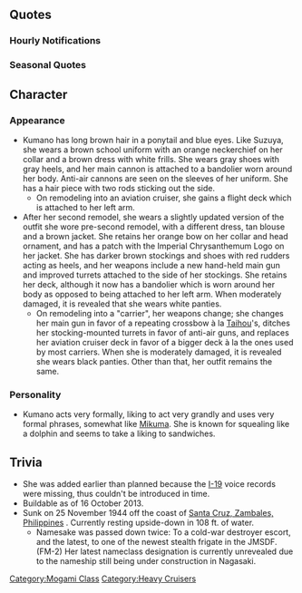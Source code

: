 {{ShipPageHeader}}

==Quotes==
{{ShipQuotes
|Introduction = ごきげんよう。わたくしが重巡熊野ですわ
|Introduction/En = Good day to you. I am the heavy cruiser Kumano.
|Introduction/Note = She's totally ojousama-ish

|Introduction/Kai Ni = 航空巡洋艦熊野、推参いたします！
|Introduction/Kai Ni/En =Aviation cruiser Kumano, heading forth! 

|Introduction/Carrier Kai Ni = 承りましてよ。航空母艦熊野、参りますわ！
|Introduction/Carrier Kai Ni/En =Understood. Aircraft carrier Kumano, Move out! 

|Library = 神戸生まれのお洒落な重巡といえば、わたくし、熊野ですね。<br>マレー、ミッドウェー、ソロモン、マリアナと主要な名所、いえ激戦地に参上いたしましたのよ。<br>最期は日本に帰りたかったけれど……。
|Library/En = The stylish Kobe-born heavy cruiser, why, it can only be myself, Kumano.<br>At the famous Malaya, Midway, Solomon and Marianas hard-fought battles, I, of course, participated.<br>I did want to return to Japan at the end however...
|Library/Note = The Kumano was heavily damaged in every battle she was in, and was finally sunk at Santa Cruz by US bombers.

|Secretary 1 = あら提督、熊野になにか御用？
|Secretary 1/En = My, Admiral, do you have something for me to do?

|Secretary 2 = 今頃ご出勤？　のろまなのねえ…
|Secretary 2/En = Oh, is it time for work? Aren't you the lazy one...

|Secretary 3 = この熊野に気安く触るなんて、提督もなにか勘違いされているのではなくって？
|Secretary 3/En = Touching me so freely, aren't you mistaken about something, Admiral?

|Idle = ん…んぅぅ……ふぁぁ…私、ちょっと眠くなってきましたわ…
|Idle/En = N… n ~u~u…… fu ~a~a… I'm feeling a bit sleepy...

|Secretary Married = 提督。ま、まぁ…よ、よくやってるじゃない。褒めてあげてもいいのよ。
|Secretary Married/En = Admiral. W-well... You appear to be doing quite well? I just might praise you, you know.

|Wedding = 提督のお部屋って、とてもいい趣味をしていらっしゃるのね。わたくし、嫌いではなくってよ？　まぁ、そんなに頼むのなら、ずーっといてもいいのよ？　えぇ、あなたがそれほど望むのならば…
|Wedding/En = The Admiral's room, it has such a pleasant feel to it, yes?  I do not dislike it.  At any rate, if you make such a request, it will be fine to stay, no? Yes, if it is your desire…

|Looking At Scores = 提督に軍令部よりお叱りのご連絡ですわ。
|Looking At Scores/En = There's a scolding letter from the Naval Central Staff for you, Admiral.

|Joining A Fleet = 承りましてよ。
|Joining A Fleet/En = Understood.

|Joining A Fleet/Kai Ni = 承りましてよ。改鈴谷型航空巡洋艦熊野、抜錨しますわ。
|Joining A Fleet/Kai Ni/En =Understood. Modified Suzuya class Aviation Cruiser Kumano, setting off. 

|Joining A Fleet/Carrier Kai Ni = 承りましてよ。航空母艦熊野、参りますわ。
|Joining A Fleet/Carrier Kai Ni/En =Understood. Aircraft Carrier Kumano, Move out. 

|Equipment 1 = 貰ってあげてもいいけど…
|Equipment 1/En = I'll receive it, but...

|Equipment 2 = あまり下品な兵装は嫌よ？
|Equipment 2/En = I don't really like low-quality arms.

|Equipment 3 = よろしくてよ。
|Equipment 3/En = My thanks.

|Equipment 3/Kai Ni = あらー、よろしくてよ。
|Equipment 3/Kai Ni/En =Oh, my thanks. 

|Supply = なんかもう、いっぱいですわ。
|Supply/En = Somehow, I'm already satisfied.

|Docking Minor = まぁ、お風呂は嫌いではないけれど…
|Docking Minor/En = Well, I don't really hate taking a bath...

|Docking Major = 全身エステ、フルコースでお願いするわ。
|Docking Major/En = I'll partake of the full-body aesthetic course, please.

|Docking Major/Kai Ni = 全身エステ、最上級コースでお願いいたします。
|Docking Major/Kai Ni/En =I'll partake of the superlative full-body aesthetic course, please. 

|Docking Complete = 修復が終わりましてよ。
|Docking Complete/En = The repair is complete.

|Construction = あら、また新しい子を雇ったの？良いけれど…
|Construction/En = Oh my, you hired another new girl? That's fine, I guess...

|Returning From Sortie = 艦隊が帰投いたしましたわ。
|Returning From Sortie/En = The fleet has returned.

|Starting A Sortie = 重巡熊野、推参致します。
|Starting A Sortie/En = Heavy cruiser Kumano, now intruding!

|Battle Start = 一捻りで黙らせてやりますわ。
|Battle Start/En = These pushovers will be silenced.

|Battle Start/Carrier Kai Ni = 熊野攻撃隊、発艦、お始めなさい！
|Battle Start/Carrier Kai Ni/En =Kumano Air group, launch and go forward! 

|Air Battle/Kai = とぉぉ↑おう↓！！
|Air Battle/Kai/En = Wooooo↑ooooah↓!
|Air Battle/Note = A strange battle cry that sounds eerily similar to a dolphin.

|Attack = ひゃあー！
|Attack/En = Yeeehaaaaah!

|Attack/Carrier Kai Ni = 見つけまわしたわ。熊野航空隊、全機、突撃ですわ！とぉぉ↑おう↓お↑う↓お↑！
|Attack/Carrier Kai Ni/En =I found it. All Kumano Aircraft attack! Woooooooah! 

|Night Battle = 夜戦？どこかの馬鹿が好きでしたわね。
|Night Battle/En = Night battle? There was a certain idiot who loved them.
|Night Battle/Note = She's talking about [[Sendai]].

|Night Attack = とぉぉ↑おう↓！！
|Night Attack/En = Wooooo↑ooooah↓!

|MVP = MVP、それは今どきのレディの嗜みの一つでもありますわ。ありがたく頂戴いたします。
|MVP/En = MVP, that is but one of the things that today's ladies can accomplish. I will humbly accept your thanks.

|MVP/Kai Ni = MVP、それは、改装された真のレディの嗜みでもありますわ。ありがたく頂きますわ。
|MVP/Kai Ni/En =MVP, that is one of the things that remodeled true ladies can accomplish. I will humby accept your thanks. 

|Minor Damage 1 = 服が汚れたじゃなぁい！
|Minor Damage 1/En = You got my clothes dirty!

|Minor Damage 2 = きゃぁっ！な、何をするんですの？！
|Minor Damage 2/En = Kya! W-what are you doing?!

|Minor Damage 2/Kai Ni = きゃぁっ！せっかくの服が汚れたじゃない！
|Minor Damage 2/Kai Ni/En =Kya! My precious clothes got soiled! 

|Minor Damage 2/Carrier Kai Ni = とぉあやぁやぁやぁあっ！？せっかくの服が汚れたじゃない！
|Minor Damage 2/Carrier Kai Ni/En =Wooo...yaaah! My precious clothes got soiled! 

|Major Damage = 私にこのような格好をさせるとは…あ、ありえませんわぁ！
|Major Damage/En = For me to get in this state... I can't believe it.

|Major Damage/Kai Ni = この航空甲板、汚さないで頂きたいですわ。
|Major Damage/Kai Ni/En =Don't injure my flight deck. 

|Major Damage/Carrier Kai Ni = この飛行甲板、汚さないで頂きたいですわ。
|Major Damage/Carrier Kai Ni/En =Don't injure my flight deck. 

|Sunk = こんな所で沈むなんて…故郷の神戸で、可愛い服を着て、神戸牛を食べたかった…ですわ
|Sunk/En = To sink in such a place... I wanted to to wear cute clothes and eat Kobe beef... in my birthplace of Kobe...
}}

===Hourly Notifications===
{{Shiphourly
| 00JP = 深夜0時ですわ。
| 00EN = It is 12 midnight.
| 00Note = 
| 01JP = 1時よ？お肌に悪いわ。熊野の美貌に対する挑戦なの？
| 01EN = 1 o'clock? My skin will get bad. Do you intend to pose a challenge to my good looks?
| 01Note = 
| 02JP = 提督？いつまで起きていらっしゃるの？2時よ。
| 02EN = Admiral? Just when do you intend to stay awake 'till? 2 o'clock.
| 02Note = 
| 03JP = 深夜3時ですって？ありえませんわ！
| 03EN = 3 at night!? I just can't believe you!
| 03Note = 
| 04JP = 深夜4時よ…付き合ってられませんわ。
| 04EN = 4 at night... I won't associate with you anymore.
| 04Note = 
| 05JP = も～！深夜っていうか、朝5時ですわ！
| 05EN = Really! Even if you say 'late night', it is 5 in the morning!
| 05Note = 
| 06JP = 6時よ、ちゃんと目をお開けなさいな。
| 06EN = 6 o'clock, just the right time to open your eyes, please.
| 06Note = 
| 07JP = 7時になりましてよ。提督のおかげで寝不足でしてよ？
| 07EN = It has become 7 o'clock. Thanks to you, Admiral, I missed my beauty sleep, you know?
| 07Note = 
| 08JP = 8時ですわ。私の髪、つくってくださる？
| 08EN = It is 8 o'clock. Will you assist in sorting out my hair?
| 08Note = 
| 09JP = もう9時よ、遅刻でなくって？
| 09EN = It's already 9 o'clock, are you not late?
| 09Note = 
| 10JP = あら？今日は何もありませんの？ 10時ですのに…
| 10EN = Oh my? Do you not have anything to do today? It is 10 o'clock already...
| 10Note = 
| 11JP = 11時…仕方ないので、付き合ってあげますわ。
| 11EN = 11 o'clock. It cannot be helped, I will assist you.
| 11Note = 
| 12JP = 12時。わたくし、ランチにはサンドイッチを所望しますわ。
| 12EN = 12 o'clock. For my lunch, I desire to have sandwiches.
| 12Note = 
| 13JP = 提督？わたくしコンビニとやらのサンドイッチ、初めていただきましたわ。意外にいけるんですのね…ああ、13時ですわ。
| 13EN = Admiral? These "convenience store" sandwiches, this is the first time I have had them. They are unexpectedly good... Ah, 1 o'clock.
| 13Note = She doesn't know what a 'convenience store' is.
| 14JP = 14時よ。食事の後は仮眠をとりますの。では、ごきげんよう、提督。
| 14EN = It is 2 o'clock. I will be having my post-meal nap. Therefore, good day, Admiral.
| 14Note = 
| 15JP = 15時ね。仮眠の後はスッキリするので、勉強も仕事も、艦これも、効率が良いと言われているわ。
| 15EN = 3 o'clock, yes? I am refreshed after my nap, so in study, work or Kancolle, I will be of the utmost efficiency.
| 15Note = 
| 16JP = 提督、16時ですわ。熱心に何を見てらっしゃいますの？
| 16EN = Admiral, It is 4 o'clock now. When will I get to see your enthusiasm?
| 16Note = 
| 17JP = 17時。熊野はエステの予約がありますの。そろそろ失礼させてもらっていいかしら。
| 17EN = 5 o'clock. I have a beauty appointment. Hence, I must ask to be excused for a while.
| 17Note = 
| 18JP = 18時。わたくし、エステ中でしてよ？提督。遠慮してくださるかしら。
| 18EN = 6 o'clock. I am undergoing beauty treatment, no? Admiral. Please show some discretion.
| 18Note = 
| 19JP = 19時ね。はあ、気持ちよかった…あら、提督。いらしたの？
| 19EN = 7 o'clock, yes? Haa, that felt good... oh, Admiral. You are here?
| 19Note = 
| 20JP = 提督、20時よ。ローズヒップティーでも、ご一緒にいかが？
| 20EN = Admiral, It's 8 o'clock. Rose Hip Tea, would you like to partake in some?
| 20Note = 
| 21JP = 21時になりましたわ。遅めのディナーも、よろしいんじゃなくて？
| 21EN = It has become 9 o'clock. A late dinner, is it not a good thing?
| 21Note = 
| 22JP = 22時。わたくし、美容のため仮眠いただきますわ。
| 22EN = 10 o'clock. For the sake of my beautiful body, I will be taking my beauty sleep now.
| 22Note = 
| 23JP = 23時です、提督。夜はこれから、どうされるのかしら。
| 23EN = 11 o'clock, Admiral. This late at night, what do you want?
| 23Note = 
}}

===Seasonal Quotes===
{{Shipquoteseasonal
|WhiteDay2015 = 何ですの？提督。この包みは。いい匂いが致しますわ！ええー？これをわたくしに？
|WhiteDay2015_EN = What's this package, Admiral? What a pleasant smell! Eh? Is this for me?
|WhiteDay2015_Clip = {{Audio|file=Kumano_WhiteDay.ogg}}
|WhiteDay2015_Note = 

|SecondAnniversary2015 = 提督、今日は素晴らしい記念日ではなくて？シャンパンでお祝いされるのかしら？
|SecondAnniversary2015_EN = Admiral, today is an important day right? Shall we celebrate with champagne? 
|SecondAnniversary2015_Clip = {{Audio|file=Kumano_Second_Anniversary.ogg}}
|SecondAnniversary2015_Note =

|EarlySummer2015 = 夏の足音を感じますわ！鈴谷、わたくし、最新の水着を買いにいきたいですわ。
|EarlySummer2015_EN = I can feel summer's footsteps! Suzuya, I want to go out & buy the latest swimsuits.
|EarlySummer2015_Clip = {{Audio|file=Kumano_Early_Summer_2015.ogg}}
|EarlySummer2015_Note = 

|MidSummer2015 = 夏！ですわ！今年もリゾートに行きたいですわ。お？トラック島？それはリゾートですの？
|MidSummer2015_EN = It's! Summer! I want to go to a resort this year too. Oh? Truk Island? Is that a resort?
|MidSummer2015_Clip = {{Audio|file=Kumano_Mid-Summer_2015_Secretary_1.ogg}}
|MidSummer2015_Note =

|Fall2015 = 季節は、秋ですのね。秋が深まってくると、何か、もの悲しい気持ちになりますわ。
|Fall2015_EN = I see it's the autumn season. And when autumn deepens it fills me with a, I don't know, melancholic feeling.
|Fall2015_Clip = {{Audio|file=Kumano_Autumn_2015.ogg}}
|Fall2015_Note = 

|Christmas2015 = （食べる音）何ですの、この七面鳥のグリルとやらは… なかなか。
|Christmas2015_EN = *chew, chew* What is this, I have to say this grilled turkey is actually... *chew* quite good.
|Christmas2015_Clip = {{Audio|file=Kumano_Christmas_2015.ogg}}
|Christmas2015_Note = 

|NewYear2016 = 提督。新年もこの熊野をどうぞよろしくお願いしてよ。初詣にはいつ出発なさるの？
|NewYear2016_EN = Admiral. This year, Kumano will be pleased to be in your care again. When shall we depart for our first shrine visit of the year?
|NewYear2016_Clip = {{Audio|file=Kumano New Year 2016.ogg}}
|NewYear2016_Note = 

|Setsubun2016 = はむっ、ふっふっ、ふっふん。いいこと鈴谷？　この恵方巻きは……ん、ん……一気呵成に食することで、はむっ、一年の無病息災などを……はむっふっふっふっんぐっーん、んっ！
|Setsubun2016_EN = Nom nom- Yhou shee, Shuzhuya, Ihf ih eatf thih Ehohmahkif -nom nom- ahnd ghulp ih ihn wahn baiht -nom- ah ih wiff bih bleshf wifh goodh healf foh thef wholg yeahg-nggh...Mnngh...! *chokes* 
|Setsubun2016_Clip = {{Audio|file=Kumano_Setsubun_2016.ogg}}
|Setsubun2016_Note = ''(You see, Suzuya. If I eat this Eho-maki and gulp it in one bite, I will be blessed with good health for the whole year)''

|Valentine2016 = とおおおおぉぉおおぉおぉ！？提督、この熊野のチョコレート、受け取っても、いいのよ？
|Valentine2016_EN = Wooooo↑ooooah↓! Admiral you can have Kumano's chocolate if you would like.
|Valentine2016_Clip = {{Audio|file=Kumano Valentine 2016.ogg}}
|Valentine2016_Note = 

|ThirdAnniversary2016 = 提督、今日は素晴らしい記念日ではなくて？シャンパンでお祝いするのかしら？
|ThirdAnniversary2016_EN = Admiral, today is an important day, right? Shall we celebrate with champagne?
|ThirdAnniversary2016_Clip = {{Audio|file=Kumano_Second_Anniversary.ogg}}
|ThirdAnniversary2016_Note = 

|RainySeason2016 = 雨、梅雨の季節ですの。こんな時はサンドイッチが食べたくなりますわ。
|RainySeason2016_EN = Ah yes, it's the rainy season. Times like these make me crave for a sandwich.
|RainySeason2016_Clip = {{Audio|file=Kumano_Rainy_Season_2016.ogg}}
|RainySeason2016_Note = From [[Seasonal/Second_Anniversary]]
}}

==Character==

=== Appearance ===
* Kumano has long brown hair in a ponytail and blue eyes. Like Suzuya, she wears a brown school uniform with an orange neckerchief on her collar and a brown dress with white frills. She wears gray shoes with gray heels, and her main cannon is attached to a bandolier worn around her body. Anti-air cannons are seen on the sleeves of her uniform. She has a hair piece with two rods sticking out the side.
** On remodeling into an aviation cruiser, she gains a flight deck which is attached to her left arm.
*After her second remodel, she wears a slightly updated version of the outfit she wore pre-second remodel, with a different dress, tan blouse and a brown jacket. She retains her orange bow on her collar and head ornament, and has a patch with the Imperial Chrysanthemum Logo on her jacket. She has darker brown stockings and shoes with red rudders acting as heels, and her weapons include a new hand-held main gun and improved turrets attached to the side of her stockings. She retains her deck, although it now has a bandolier which is worn around her body as opposed to being attached to her left arm. When moderately damaged, it is revealed that she wears white panties.
**On remodeling into a "carrier", her weapons change; she changes her main gun in favor of a repeating crossbow à la [[Taihou]]'s, ditches her stocking-mounted turrets in favor of anti-air guns, and replaces her aviation cruiser deck in favor of a bigger deck à la the ones used by most carriers. When she is moderately damaged, it is revealed she wears black panties. Other than that, her outfit remains the same.

=== Personality ===
* Kumano acts very formally, liking to act very grandly and uses very formal phrases, somewhat like [[Mikuma]]. She is known for squealing like a dolphin and seems to take a liking to sandwiches.

==Trivia==
*She was added earlier than planned because the [[I-19]] voice records were missing, thus couldn't be introduced in time.
*Buildable as of 16 October 2013.
*Sunk on 25 November 1944 off the coast of [[wikipedia:Santa_Cruz,_Zambales|Santa Cruz, Zambales, Philippines]] . Currently resting upside-down in 108 ft. of water.
**Namesake was passed down twice: To a cold-war destroyer escort, and the latest, to one of the newest stealth frigate in the JMSDF. (FM-2) Her latest nameclass designation is currently unrevealed due to the nameship still being under construction in Nagasaki.

{{ShipPageFooter}}
[[Category:Mogami Class]]
[[Category:Heavy Cruisers]]